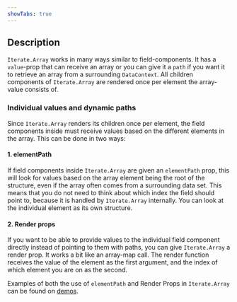 ```yaml
---
showTabs: true
---
```


## Description

`Iterate.Array` works in many ways similar to field-components. It has a `value`-prop that can receive an array or you can give it a `path` if you want it to retrieve an array from a surrounding `DataContext`. All children components of `Iterate.Array` are rendered once per element the array-value consists of.

### Individual values and dynamic paths

Since `Iterate.Array` renders its children once per element, the field components inside must receive values based on the different elements in the array. This can be done in two ways:

#### 1. elementPath

If field components inside `Iterate.Array` are given an `elementPath` prop, this will look for values based on the array element being the root of the structure, even if the array often comes from a surrounding data set. This means that you do not need to think about which index the field should point to, because it is handled by `Iterate.Array` internally. You can look at the individual element as its own structure.

#### 2. Render props

If you want to be able to provide values to the individual field component directly instead of pointing to them with paths, you can give `Iterate.Array` a render prop. It works a bit like an array-map call. The render function receives the value of the element as the first argument, and the index of which element you are on as the second.

Examples of both the use of `elementPath` and Render Props in `Iterate.Array` can be found on [demos](/uilib/extensions/forms/extended-features/Iterate/Array/demos).
